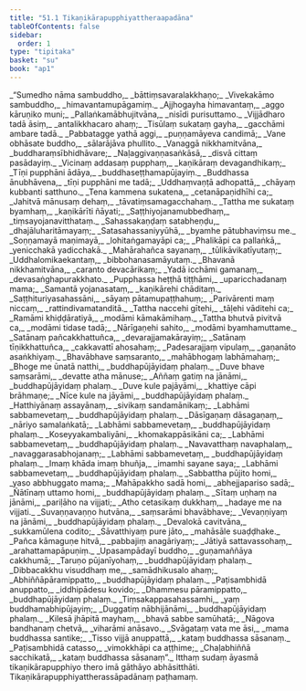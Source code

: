 ```yaml
---
title: "51.1 Tikaṇikārapupphiyattheraapadāna"
tableOfContents: false
sidebar:
  order: 1
type: "tipitaka"
basket: "su"
book: "ap1"
---
```



<DynamicBreadcrumb />

<Division number="1" book="ap1">

<Paragraph number="6568" type="verses" book="ap1">
_“Sumedho nāma sambuddho,_  
_bāttiṃsavaralakkhaṇo;_  
_Vivekakāmo sambuddho,_  
_himavantamupāgamiṃ._  

</Paragraph>

</Division>
<Division number="2" book="ap1">

<Paragraph number="6569" type="verses" book="ap1">
_Ajjhogayha himavantaṃ,_  
_aggo kāruṇiko muni;_  
_Pallaṅkamābhujitvāna,_  
_nisīdi purisuttamo._  

</Paragraph>

</Division>
<Division number="3" book="ap1">

<Paragraph number="6570" type="verses" book="ap1">
_Vijjādharo tadā āsiṃ,_  
_antalikkhacaro ahaṃ;_  
_Tisūlaṃ sukataṃ gayha,_  
_gacchāmi ambare tadā._  

</Paragraph>

</Division>
<Division number="4" book="ap1">

<Paragraph number="6571" type="verses" book="ap1">
_Pabbatagge yathā aggi,_  
_puṇṇamāyeva candimā;_  
_Vane obhāsate buddho,_  
_sālarājāva phullito._  

</Paragraph>

</Division>
<Division number="5" book="ap1">

<Paragraph number="6572" type="verses" book="ap1">
_Vanaggā nikkhamitvāna,_  
_buddharaṃsībhidhāvare;_  
_Naḷaggivaṇṇasaṅkāsā,_  
_disvā cittaṃ pasādayiṃ._  

</Paragraph>

</Division>
<Division number="6" book="ap1">

<Paragraph number="6573" type="verses" book="ap1">
_Vicinaṃ addasaṃ pupphaṃ,_  
_kaṇikāraṃ devagandhikaṃ;_  
_Tīṇi pupphāni ādāya,_  
_buddhaseṭṭhamapūjayiṃ._  

</Paragraph>

</Division>
<Division number="7" book="ap1">

<Paragraph number="6574" type="verses" book="ap1">
_Buddhassa ānubhāvena,_  
_tīṇi pupphāni me tadā;_  
_Uddhaṃvaṇṭā adhopattā,_  
_chāyaṃ kubbanti satthuno._  

</Paragraph>

</Division>
<Division number="8" book="ap1">

<Paragraph number="6575" type="verses" book="ap1">
_Tena kammena sukatena,_  
_cetanāpaṇidhīhi ca;_  
_Jahitvā mānusaṃ dehaṃ,_  
_tāvatiṃsamagacchahaṃ._  

</Paragraph>

</Division>
<Division number="9" book="ap1">

<Paragraph number="6576" type="verses" book="ap1">
_Tattha me sukataṃ byamhaṃ,_  
_kaṇikārīti ñāyati;_  
_Saṭṭhiyojanamubbedhaṃ,_  
_tiṃsayojanavitthataṃ._  

</Paragraph>

</Division>
<Division number="10" book="ap1">

<Paragraph number="6577" type="verses" book="ap1">
_Sahassakaṇḍaṃ satabheṇḍu,_  
_dhajāluharitāmayaṃ;_  
_Satasahassaniyyūhā,_  
_byamhe pātubhaviṃsu me._  

</Paragraph>

</Division>
<Division number="11" book="ap1">

<Paragraph number="6578" type="verses" book="ap1">
_Soṇṇamayā maṇimayā,_  
_lohitaṅgamayāpi ca;_  
_Phalikāpi ca pallaṅkā,_  
_yenicchakā yadicchakā._  

</Paragraph>

</Division>
<Division number="12" book="ap1">

<Paragraph number="6579" type="verses" book="ap1">
_Mahārahañca sayanaṃ,_  
_tūlikāvikatīyutaṃ;_  
_Uddhalomikaekantaṃ,_  
_bibbohanasamāyutaṃ._  

</Paragraph>

</Division>
<Division number="13" book="ap1">

<Paragraph number="6580" type="verses" book="ap1">
_Bhavanā nikkhamitvāna,_  
_caranto devacārikaṃ;_  
_Yadā icchāmi gamanaṃ,_  
_devasaṅghapurakkhato._  

</Paragraph>

</Division>
<Division number="14" book="ap1">

<Paragraph number="6581" type="verses" book="ap1">
_Pupphassa heṭṭhā tiṭṭhāmi,_  
_uparicchadanaṃ mama;_  
_Samantā yojanasataṃ,_  
_kaṇikārehi chāditaṃ._  

</Paragraph>

</Division>
<Division number="15" book="ap1">

<Paragraph number="6582" type="verses" book="ap1">
_Saṭṭhituriyasahassāni,_  
_sāyaṃ pātamupaṭṭhahuṃ;_  
_Parivārenti maṃ niccaṃ,_  
_rattindivamatanditā._  

</Paragraph>

</Division>
<Division number="16" book="ap1">

<Paragraph number="6583" type="verses" book="ap1">
_Tattha naccehi gītehi,_  
_tāḷehi vāditehi ca;_  
_Ramāmi khiḍḍāratiyā,_  
_modāmi kāmakāmihaṃ._  

</Paragraph>

</Division>
<Division number="17" book="ap1">

<Paragraph number="6584" type="verses" book="ap1">
_Tattha bhutvā pivitvā ca,_  
_modāmi tidase tadā;_  
_Nārīgaṇehi sahito,_  
_modāmi byamhamuttame._  

</Paragraph>

</Division>
<Division number="18" book="ap1">

<Paragraph number="6585" type="verses" book="ap1">
_Satānaṃ pañcakkhattuñca,_  
_devarajjamakārayiṃ;_  
_Satānaṃ tīṇikkhattuñca,_  
_cakkavattī ahosahaṃ;_  
_Padesarajjaṃ vipulaṃ,_  
_gaṇanāto asaṅkhiyaṃ._  

</Paragraph>

</Division>
<Division number="19" book="ap1">

<Paragraph number="6586" type="verses" book="ap1">
_Bhavābhave saṃsaranto,_  
_mahābhogaṃ labhāmahaṃ;_  
_Bhoge me ūnatā natthi,_  
_buddhapūjāyidaṃ phalaṃ._  

</Paragraph>

</Division>
<Division number="20" book="ap1">

<Paragraph number="6587" type="verses" book="ap1">
_Duve bhave saṃsarāmi,_  
_devatte atha mānuse;_  
_Aññaṃ gatiṃ na jānāmi,_  
_buddhapūjāyidaṃ phalaṃ._  

</Paragraph>

</Division>
<Division number="21" book="ap1">

<Paragraph number="6588" type="verses" book="ap1">
_Duve kule pajāyāmi,_  
_khattiye cāpi brāhmaṇe;_  
_Nīce kule na jāyāmi,_  
_buddhapūjāyidaṃ phalaṃ._  

</Paragraph>

</Division>
<Division number="22" book="ap1">

<Paragraph number="6589" type="verses" book="ap1">
_Hatthiyānaṃ assayānaṃ,_  
_sivikaṃ sandamānikaṃ;_  
_Labhāmi sabbamevetaṃ,_  
_buddhapūjāyidaṃ phalaṃ._  

</Paragraph>

</Division>
<Division number="23" book="ap1">

<Paragraph number="6590" type="verses" book="ap1">
_Dāsīgaṇaṃ dāsagaṇaṃ,_  
_nāriyo samalaṅkatā;_  
_Labhāmi sabbamevetaṃ,_  
_buddhapūjāyidaṃ phalaṃ._  

</Paragraph>

</Division>
<Division number="24" book="ap1">

<Paragraph number="6591" type="verses" book="ap1">
_Koseyyakambaliyāni,_  
_khomakappāsikāni ca;_  
_Labhāmi sabbamevetaṃ,_  
_buddhapūjāyidaṃ phalaṃ._  

</Paragraph>

</Division>
<Division number="25" book="ap1">

<Paragraph number="6592" type="verses" book="ap1">
_Navavatthaṃ navaphalaṃ,_  
_navaggarasabhojanaṃ;_  
_Labhāmi sabbamevetaṃ,_  
_buddhapūjāyidaṃ phalaṃ._  

</Paragraph>

</Division>
<Division number="26" book="ap1">

<Paragraph number="6593" type="verses" book="ap1">
_Imaṃ khāda imaṃ bhuñja,_  
_imamhi sayane saya;_  
_Labhāmi sabbamevetaṃ,_  
_buddhapūjāyidaṃ phalaṃ._  

</Paragraph>

</Division>
<Division number="27" book="ap1">

<Paragraph number="6594" type="verses" book="ap1">
_Sabbattha pūjito homi,_  
_yaso abbhuggato mama;_  
_Mahāpakkho sadā homi,_  
_abhejjapariso sadā;_  
_Ñātīnaṃ uttamo homi,_  
_buddhapūjāyidaṃ phalaṃ._  

</Paragraph>

</Division>
<Division number="28" book="ap1">

<Paragraph number="6595" type="verses" book="ap1">
_Sītaṃ uṇhaṃ na jānāmi,_  
_pariḷāho na vijjati;_  
_Atho cetasikaṃ dukkhaṃ,_  
_hadaye me na vijjati._  

</Paragraph>

</Division>
<Division number="29" book="ap1">

<Paragraph number="6596" type="verses" book="ap1">
_Suvaṇṇavaṇṇo hutvāna,_  
_saṃsarāmi bhavābhave;_  
_Vevaṇṇiyaṃ na jānāmi,_  
_buddhapūjāyidaṃ phalaṃ._  

</Paragraph>

</Division>
<Division number="30" book="ap1">

<Paragraph number="6597" type="verses" book="ap1">
_Devalokā cavitvāna,_  
_sukkamūlena codito;_  
_Sāvatthiyaṃ pure jāto,_  
_mahāsāle suaḍḍhake._  

</Paragraph>

</Division>
<Division number="31" book="ap1">

<Paragraph number="6598" type="verses" book="ap1">
_Pañca kāmaguṇe hitvā,_  
_pabbajiṃ anagāriyaṃ;_  
_Jātiyā sattavassohaṃ,_  
_arahattamapāpuṇiṃ._  

</Paragraph>

</Division>
<Division number="32" book="ap1">

<Paragraph number="6599" type="verses" book="ap1">
_Upasampādayī buddho,_  
_guṇamaññāya cakkhumā;_  
_Taruṇo pūjanīyohaṃ,_  
_buddhapūjāyidaṃ phalaṃ._  

</Paragraph>

</Division>
<Division number="33" book="ap1">

<Paragraph number="6600" type="verses" book="ap1">
_Dibbacakkhu visuddhaṃ me,_  
_samādhikusalo ahaṃ;_  
_Abhiññāpāramippatto,_  
_buddhapūjāyidaṃ phalaṃ._  

</Paragraph>

</Division>
<Division number="34" book="ap1">

<Paragraph number="6601" type="verses" book="ap1">
_Paṭisambhidā anuppatto,_  
_iddhipādesu kovido;_  
_Dhammesu pāramippatto,_  
_buddhapūjāyidaṃ phalaṃ._  

</Paragraph>

</Division>
<Division number="35" book="ap1">

<Paragraph number="6602" type="verses" book="ap1">
_Tiṃsakappasahassamhi,_  
_yaṃ buddhamabhipūjayiṃ;_  
_Duggatiṃ nābhijānāmi,_  
_buddhapūjāyidaṃ phalaṃ._  

</Paragraph>

</Division>
<Division number="36" book="ap1">

<Paragraph number="6603" type="verses" book="ap1">
_Kilesā jhāpitā mayhaṃ,_  
_bhavā sabbe samūhatā;_  
_Nāgova bandhanaṃ chetvā,_  
_viharāmi anāsavo._  

</Paragraph>

</Division>
<Division number="37" book="ap1">

<Paragraph number="6604" type="verses" book="ap1">
_Svāgataṃ vata me āsi,_  
_mama buddhassa santike;_  
_Tisso vijjā anuppattā,_  
_kataṃ buddhassa sāsanaṃ._  

</Paragraph>

</Division>
<Division number="38" book="ap1">

<Paragraph number="6605" type="verses" book="ap1">
_Paṭisambhidā catasso,_  
_vimokkhāpi ca aṭṭhime;_  
_Chaḷabhiññā sacchikatā,_  
_kataṃ buddhassa sāsanaṃ”._  

</Paragraph>

<Paragraph number="6606" book="ap1">
Itthaṃ sudaṃ āyasmā tikaṇikārapupphiyo thero imā gāthāyo abhāsitthāti.

</Paragraph>
</Division>

<Paragraph number="6607" type="center" book="ap1">
Tikaṇikārapupphiyattherassāpadānaṃ paṭhamaṃ.
</Paragraph>